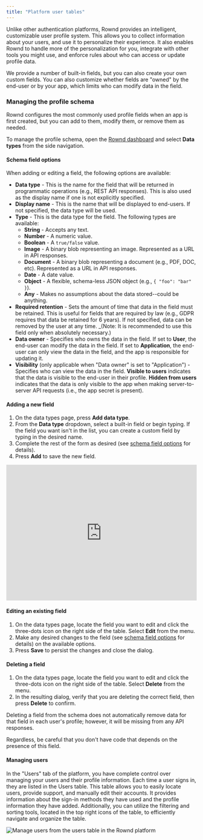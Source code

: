 ```yaml
---
title: "Platform user tables"
---
```


Unlike other authentication platforms, Rownd provides an intelligent, customizable user profile system. This allows you to collect information about your users, and use it to personalize their experience. It also enables Rownd to handle more of the personalization for you, integrate with other tools you might use, and enforce rules about who can access or update profile data.

We provide a number of built-in fields, but you can also create your own custom fields. You can also customize whether fields are "owned" by the end-user or by your app, which limits who can modify data in the field.

### Managing the profile schema

Rownd configures the most commonly used profile fields when an app is first created, but you can add to them, modify them, or remove them as needed.

To manage the profile schema, open the [Rownd dashboard](https://app.rownd.io) and select **Data types** from the side navigation.

#### Schema field options

When adding or editing a field, the following options are available:

- **Data type** - This is the name for the field that will be returned in programmatic operations (e.g., REST API responses). This is also used as the display name if one is not explicitly specified.
- **Display name** - This is the name that will be displayed to end-users. If not specified, the data type will be used.
- **Type** - This is the data type for the field. The following types are available:
  - **String** - Accepts any text.
  - **Number** - A numeric value.
  - **Boolean** - A `true/false` value.
  - **Image** - A binary blob representing an image. Represented as a URL in API responses.
  - **Document** - A binary blob representing a document (e.g., PDF, DOC, etc). Represented as a URL in API responses.
  - **Date** - A date value.
  - **Object** - A flexible, schema-less JSON object (e.g., `{ "foo": "bar" }`).
  - **Any** - Makes no assumptions about the data stored--could be anything.
- **Required retention** - Sets the amount of time that data in the field must be retained. This is useful for fields that are required by law (e.g., GDPR requires that data be retained for 6 years). If not specified, data can be removed by the user at any time. _(Note: It is recommended to use this field only when absolutely necessary.)
- **Data owner** - Specifies who owns the data in the field. If set to **User**, the end-user can modify the data in the field. If set to **Application**, the end-user can only view the data in the field, and the app is responsible for updating it.
- **Visibility** (only applicable when "Data owner" is set to "Application") - Specifies who can view the data in the field. **Visible to users** indicates that the data is visible to the end-user in their profile. **Hidden from users** indicates that the data is only visible to the app when making server-to-server API requests (i.e., the app secret is present).


#### Adding a new field

1. On the data types page, press **Add data type**.
2. From the **Data type** dropdown, select a built-in field or begin typing. If the field you want isn't in the list, you can create a custom field by typing in the desired name.
3. Complete the rest of the form as desired (see [schema field options](#schema-field-options) for details).
4. Press **Add** to save the new field.

<div style="position: relative; padding-bottom: 71.14624505928853%; height: 0;"><iframe src="https://www.loom.com/embed/9998580bda2844a3a80d267bd2a8d7a2" frameborder="0" webkitallowfullscreen mozallowfullscreen allowfullscreen style="position: absolute; top: 0; left: 0; width: 100%; height: 100%;"></iframe></div>

#### Editing an existing field

1. On the data types page, locate the field you want to edit and click the three-dots icon on the right side of the table. Select **Edit** from the menu.
2. Make any desired changes to the field (see [schema field options](#schema-field-options) for details) on the available options.
3. Press **Save** to persist the changes and close the dialog.


#### Deleting a field

1. On the data types page, locate the field you want to edit and click the three-dots icon on the right side of the table. Select **Delete** from the menu.
2. In the resulting dialog, verify that you are deleting the correct field, then press **Delete** to confirm.
<Warning>
Deleting a field from the schema does not automatically remove data for that field in each user's profile; however, it will be missing from any API responses.

Regardless, be careful that you don't have code that depends on the presence of this field.
</Warning>


#### Managing users 

In the "Users" tab of the platform, you have complete control over managing your users and their profile information. Each time a user signs in, they are listed in the Users table. This table allows you to easily locate users, provide support, and manually edit their accounts. It provides information about the sign-in methods they have used and the profile information they have added. Additionally, you can utilize the filtering and sorting tools, located in the top right icons of the table, to efficiently navigate and organize the table.

![Manage users from the users table in the Rownd platform](/images/Users-table.png) 